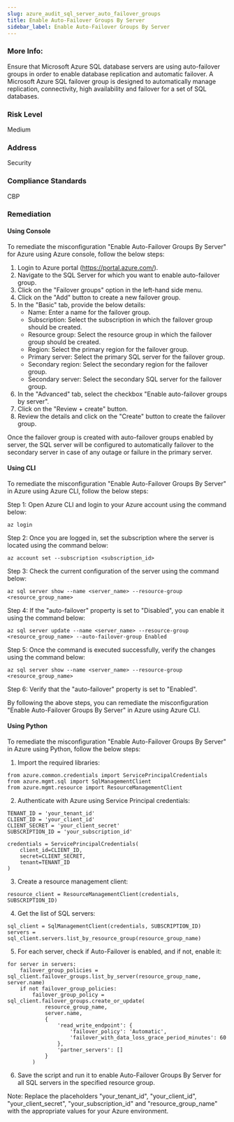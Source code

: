 ```yaml
---
slug: azure_audit_sql_server_auto_failover_groups
title: Enable Auto-Failover Groups By Server
sidebar_label: Enable Auto-Failover Groups By Server
---
```


### More Info:

Ensure that Microsoft Azure SQL database servers are using auto-failover groups in order to enable database replication and automatic failover. A Microsoft Azure SQL failover group is designed to automatically manage replication, connectivity, high availability and failover for a set of SQL databases.

### Risk Level

Medium

### Address

Security

### Compliance Standards

CBP
### Remediation

#### Using Console

To remediate the misconfiguration "Enable Auto-Failover Groups By Server" for Azure using Azure console, follow the below steps:

1. Login to Azure portal (https://portal.azure.com/).
2. Navigate to the SQL Server for which you want to enable auto-failover group.
3. Click on the "Failover groups" option in the left-hand side menu.
4. Click on the "Add" button to create a new failover group.
5. In the "Basic" tab, provide the below details:
   - Name: Enter a name for the failover group.
   - Subscription: Select the subscription in which the failover group should be created.
   - Resource group: Select the resource group in which the failover group should be created.
   - Region: Select the primary region for the failover group.
   - Primary server: Select the primary SQL server for the failover group.
   - Secondary region: Select the secondary region for the failover group.
   - Secondary server: Select the secondary SQL server for the failover group.
6. In the "Advanced" tab, select the checkbox "Enable auto-failover groups by server".
7. Click on the "Review + create" button.
8. Review the details and click on the "Create" button to create the failover group.

Once the failover group is created with auto-failover groups enabled by server, the SQL server will be configured to automatically failover to the secondary server in case of any outage or failure in the primary server.

#### Using CLI

To remediate the misconfiguration "Enable Auto-Failover Groups By Server" in Azure using Azure CLI, follow the below steps:

Step 1: Open Azure CLI and login to your Azure account using the command below:

```
az login
```

Step 2: Once you are logged in, set the subscription where the server is located using the command below:

```
az account set --subscription <subscription_id>
```

Step 3: Check the current configuration of the server using the command below:

```
az sql server show --name <server_name> --resource-group <resource_group_name>
```

Step 4: If the "auto-failover" property is set to "Disabled", you can enable it using the command below:

```
az sql server update --name <server_name> --resource-group <resource_group_name> --auto-failover-group Enabled
```

Step 5: Once the command is executed successfully, verify the changes using the command below:

```
az sql server show --name <server_name> --resource-group <resource_group_name>
```

Step 6: Verify that the "auto-failover" property is set to "Enabled".

By following the above steps, you can remediate the misconfiguration "Enable Auto-Failover Groups By Server" in Azure using Azure CLI.

#### Using Python

To remediate the misconfiguration "Enable Auto-Failover Groups By Server" in Azure using Python, follow the below steps:

1. Import the required libraries:

```
from azure.common.credentials import ServicePrincipalCredentials
from azure.mgmt.sql import SqlManagementClient
from azure.mgmt.resource import ResourceManagementClient
```

2. Authenticate with Azure using Service Principal credentials:

```
TENANT_ID = 'your_tenant_id'
CLIENT_ID = 'your_client_id'
CLIENT_SECRET = 'your_client_secret'
SUBSCRIPTION_ID = 'your_subscription_id'

credentials = ServicePrincipalCredentials(
    client_id=CLIENT_ID,
    secret=CLIENT_SECRET,
    tenant=TENANT_ID
)
```

3. Create a resource management client:

```
resource_client = ResourceManagementClient(credentials, SUBSCRIPTION_ID)
```

4. Get the list of SQL servers:

```
sql_client = SqlManagementClient(credentials, SUBSCRIPTION_ID)
servers = sql_client.servers.list_by_resource_group(resource_group_name)
```

5. For each server, check if Auto-Failover is enabled, and if not, enable it:

```
for server in servers:
    failover_group_policies = sql_client.failover_groups.list_by_server(resource_group_name, server.name)
    if not failover_group_policies:
        failover_group_policy = sql_client.failover_groups.create_or_update(
            resource_group_name,
            server.name,
            {
                'read_write_endpoint': {
                    'failover_policy': 'Automatic',
                    'failover_with_data_loss_grace_period_minutes': 60
                },
                'partner_servers': []
            }
        )
```

6. Save the script and run it to enable Auto-Failover Groups By Server for all SQL servers in the specified resource group.

Note: Replace the placeholders "your_tenant_id", "your_client_id", "your_client_secret", "your_subscription_id" and "resource_group_name" with the appropriate values for your Azure environment.



